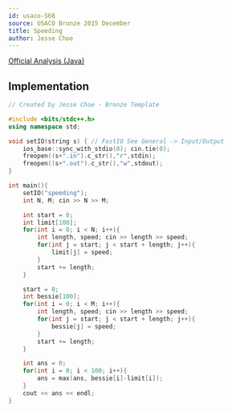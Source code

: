 ```yaml
---
id: usaco-568
source: USACO Bronze 2015 December
title: Speeding
author: Jesse Choe
---
```


[Official Analysis (Java)](http://www.usaco.org/current/data/sol_speeding_bronze_dec15.html)

<LanguageSection>
<CPPSection>

## Implementation

```cpp
// Created by Jesse Choe - Bronze Template

#include <bits/stdc++.h>
using namespace std;

void setIO(string s) { // FastIO See General -> Input/Output
	ios_base::sync_with_stdio(0); cin.tie(0);
	freopen((s+".in").c_str(),"r",stdin);
	freopen((s+".out").c_str(),"w",stdout);
}

int main(){
	setIO("speeding");
	int N, M; cin >> N >> M;

	int start = 0;
	int limit[100];
	for(int i = 0; i < N; i++){
		int length, speed; cin >> length >> speed;
		for(int j = start; j < start + length; j++){
			limit[j] = speed;
		}
		start += length;
	}

	start = 0;
	int bessie[100];
	for(int i = 0; i < M; i++){
		int length, speed; cin >> length >> speed;
		for(int j = start; j < start + length; j++){
			bessie[j] = speed;
		}
		start += length;
	}

	int ans = 0;
	for(int i = 0; i < 100; i++){
		ans = max(ans, bessie[i]-limit[i]);
	}
	cout << ans << endl;
}

```

</CPPSection>
</LanguageSection>
